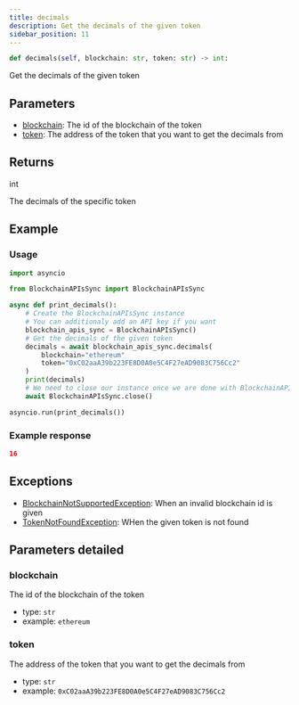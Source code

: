 ```yaml
---
title: decimals
description: Get the decimals of the given token
sidebar_position: 11
---
```



```py
def decimals(self, blockchain: str, token: str) -> int:
```
Get the decimals of the given token

## Parameters

 - [blockchain](#blockchain): The id of the blockchain of the token
 - [token](#token): The address of the token that you want to get the decimals from

## Returns

<CodeBlock language="python">
    int
</CodeBlock>

The decimals of the specific token
## Example

### Usage

```py
import asyncio

from BlockchainAPIsSync import BlockchainAPIsSync

async def print_decimals():
    # Create the BlockchainAPIsSync instance
    # You can additionaly add an API key if you want
    blockchain_apis_sync = BlockchainAPIsSync()
    # Get the decimals of the given token
    decimals = await blockchain_apis_sync.decimals(
        blockchain="ethereum"
        token="0xC02aaA39b223FE8D0A0e5C4F27eAD9083C756Cc2"
    )
    print(decimals)
    # We need to close our instance once we are done with BlockchainAPIs
    await BlockchainAPIsSync.close()

asyncio.run(print_decimals())
```

### Example response


```json
16
```
## Exceptions

- [BlockchainNotSupportedException](/docs/python-sdk/exceptions/blockchain-not-supported-exception): When an invalid blockchain id is given
- [TokenNotFoundException](/docs/python-sdk/exceptions/token-not-found-exception): WHen the given token is not found

## Parameters detailed
### blockchain

The id of the blockchain of the token
- type: `str`
- example: `ethereum`

### token

The address of the token that you want to get the decimals from
- type: `str`
- example: `0xC02aaA39b223FE8D0A0e5C4F27eAD9083C756Cc2`

